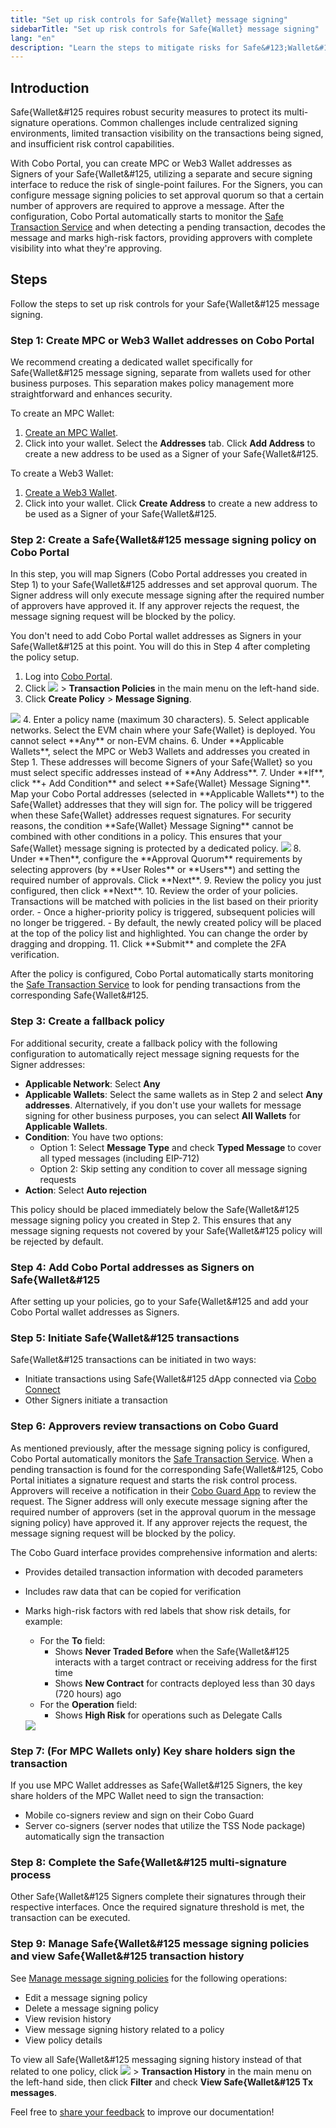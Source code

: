 ```yaml
---
title: "Set up risk controls for Safe{Wallet} message signing"
sidebarTitle: "Set up risk controls for Safe{Wallet} message signing"
lang: "en"
description: "Learn the steps to mitigate risks for Safe&#123;Wallet&#125 message signing."
---
```


## Introduction

Safe&#123;Wallet&#125 requires robust security measures to protect its multi-signature operations. Common challenges include centralized signing environments, limited transaction visibility on the transactions being signed, and insufficient risk control capabilities.

With Cobo Portal, you can create MPC or Web3 Wallet addresses as Signers of your Safe&#123;Wallet&#125, utilizing a separate and secure signing interface to reduce the risk of single-point failures. For the Signers, you can configure message signing policies to set approval quorum so that a certain number of approvers are required to approve a message. After the configuration, Cobo Portal automatically starts to monitor the [Safe Transaction Service](https://docs.safe.global/core-api/transaction-service-overview) and when detecting a pending transaction, decodes the message and marks high-risk factors, providing approvers with complete visibility into what they're approving.

## Steps

Follow the steps to set up risk controls for your Safe&#123;Wallet&#125 message signing.

### Step 1: Create MPC or Web3 Wallet addresses on Cobo Portal

<Info>We recommend creating a dedicated wallet specifically for Safe&#123;Wallet&#125 message signing, separate from wallets used for other business purposes. This separation makes policy management more straightforward and enhances security.</Info>

To create an MPC Wallet:
1. [Create an MPC Wallet](/en/portal/mpc-wallets/ocw/create-mpc-wallet).
2. Click into your wallet. Select the **Addresses** tab. Click **Add Address** to create a new address to be used as a Signer of your Safe&#123;Wallet&#125.

To create a Web3 Wallet:
1. [Create a Web3 Wallet](/en/portal/custodial-wallets/web3-wallets/set-up).
2. Click into your wallet. Click **Create Address** to create a new address to be used as a Signer of your Safe&#123;Wallet&#125.

### Step 2: Create a Safe&#123;Wallet&#125 message signing policy on Cobo Portal

In this step, you will map Signers (Cobo Portal addresses you created in Step 1) to your Safe&#123;Wallet&#125 addresses and set approval quorum. The Signer address will only execute message signing after the required number of approvers have approved it. If any approver rejects the request, the message signing request will be blocked by the policy.

<Info>You don't need to add Cobo Portal wallet addresses as Signers in your Safe&#123;Wallet&#125 at this point. You will do this in Step 4 after completing the policy setup.</Info>

1. Log into [Cobo Portal](https://portal.cobo.com/login).
2. Click <img src="/en/images/common/wallets_icon.svg" className="icon"/> > **Transaction Policies** in the main menu on the left-hand side.
3. Click **Create Policy** > **Message Signing**.
<img src="/en/images/risk-controls/create_policy.png" className="screenshot_full_screen"/>
4. Enter a policy name (maximum 30 characters).
5. Select applicable networks. Select the EVM chain where your Safe&#123;Wallet&#125 is deployed. You cannot select **Any** or non-EVM chains.
6. Under **Applicable Wallets**, select the MPC or Web3 Wallets and addresses you created in Step 1. 
   <Info>These addresses will become Signers of your Safe&#123;Wallet&#125 so you must select specific addresses instead of **Any Address**.</Info>
7. Under **If**, click **+ Add Condition** and select **Safe&#123;Wallet&#125 Message Signing**. Map your Cobo Portal addresses (selected in **Applicable Wallets**) to the Safe&#123;Wallet&#125 addresses that they will sign for. The policy will be triggered when these Safe&#123;Wallet&#125 addresses request signatures.
   <Info>For security reasons, the condition **Safe&#123;Wallet&#125 Message Signing** cannot be combined with other conditions in a policy. This ensures that your Safe&#123;Wallet&#125 message signing is protected by a dedicated policy.</Info>
   <img src="/en/images/risk-controls/safewalletsigning.png" className="screenshot_full_screen"/>
8. Under **Then**, configure the **Approval Quorum** requirements by selecting approvers (by **User Roles** or **Users**) and setting the required number of approvals. Click **Next**.
9. Review the policy you just configured, then click **Next**.
10. Review the order of your policies. Transactions will be matched with policies in the list based on their priority order.
   - Once a higher-priority policy is triggered, subsequent policies will no longer be triggered.
   - By default, the newly created policy will be placed at the top of the policy list and highlighted. You can change the order by dragging and dropping.
11. Click **Submit** and complete the 2FA verification.

<Info>After the policy is configured, Cobo Portal automatically starts monitoring the [Safe Transaction Service](https://docs.safe.global/core-api/transaction-service-overview) to look for pending transactions from the corresponding Safe&#123;Wallet&#125.</Info>

### Step 3: Create a fallback policy

For additional security, create a fallback policy with the following configuration to automatically reject message signing requests for the Signer addresses:

- **Applicable Network**: Select **Any**
- **Applicable Wallets**: Select the same wallets as in Step 2 and select **Any addresses**. Alternatively, if you don't use your wallets for message signing for other business purposes, you can select **All Wallets** for **Applicable Wallets**.
- **Condition**: You have two options:
  - Option 1: Select **Message Type** and check **Typed Message** to cover all typed messages (including EIP-712)
  - Option 2: Skip setting any condition to cover all message signing requests
- **Action**: Select **Auto rejection**

This policy should be placed immediately below the Safe&#123;Wallet&#125 message signing policy you created in Step 2. This ensures that any message signing requests not covered by your Safe&#123;Wallet&#125 policy will be rejected by default.

### Step 4: Add Cobo Portal addresses as Signers on Safe&#123;Wallet&#125

After setting up your policies, go to your Safe&#123;Wallet&#125 and add your Cobo Portal wallet addresses as Signers. 

### Step 5: Initiate Safe&#123;Wallet&#125 transactions

Safe&#123;Wallet&#125 transactions can be initiated in two ways:

- Initiate transactions using Safe&#123;Wallet&#125 dApp connected via [Cobo Connect](/en/cobo-connect/introduction)
- Other Signers initiate a transaction

### Step 6: Approvers review transactions on Cobo Guard

As mentioned previously, after the message signing policy is configured, Cobo Portal automatically monitors the [Safe Transaction Service](https://docs.safe.global/core-api/transaction-service-overview). When a pending transaction is found for the corresponding Safe&#123;Wallet&#125, Cobo Portal initiates a signature request and starts the risk control process. Approvers will receive a notification in their [Cobo Guard App](/en/guard/introduction) to review the request. The Signer address will only execute message signing after the required number of approvers (set in the approval quorum in the message signing policy) have approved it. If any approver rejects the request, the message signing request will be blocked by the policy.

The Cobo Guard interface provides comprehensive information and alerts:

- Provides detailed transaction information with decoded parameters
- Includes raw data that can be copied for verification
- Marks high-risk factors with red labels that show risk details, for example:
   - For the **To** field: 
      - Shows **Never Traded Before** when the Safe&#123;Wallet&#125 interacts with a target contract or receiving address for the first time
      - Shows **New Contract** for contracts deployed less than 30 days (720 hours) ago
   - For the **Operation** field:
      - Shows **High Risk** for operations such as Delegate Calls
   
   <img src="/en/images/risk-controls/safe-signer-cobo-guard-v1.png" className="screenshot_full_screen"/>

### Step 7: (For MPC Wallets only) Key share holders sign the transaction

If you use MPC Wallet addresses as Safe&#123;Wallet&#125 Signers, the key share holders of the MPC Wallet need to sign the transaction:
- Mobile co-signers review and sign on their Cobo Guard
- Server co-signers (server nodes that utilize the TSS Node package) automatically sign the transaction

### Step 8: Complete the Safe&#123;Wallet&#125 multi-signature process

Other Safe&#123;Wallet&#125 Signers complete their signatures through their respective interfaces. Once the required signature threshold is met, the transaction can be executed.

### Step 9: Manage Safe&#123;Wallet&#125 message signing policies and view Safe&#123;Wallet&#125 transaction history

See [Manage message signing policies](/en/portal/risk-controls/off-chain-tx-manage-message-signing) for the following operations:
- Edit a message signing policy
- Delete a message signing policy
- View revision history
- View message signing history related to a policy
- View policy details

To view all Safe&#123;Wallet&#125 messaging signing history instead of that related to one policy, click <img src="/en/images/common/wallets_icon.svg" className="icon"/> > **Transaction History** in the main menu on the left-hand side, then click **Filter** and check **View Safe&#123;Wallet&#125 Tx messages**.

<Tip>Feel free to [share your feedback](https://forms.zohopublic.com/cobo/form/DocumentFeedbackForm/formperma/QvLOhxJv1_JMsJ-1dleZ8Itb_7rzN-LtgvsDdxosoVI?referrername=manuals) to improve our documentation!</Tip>
